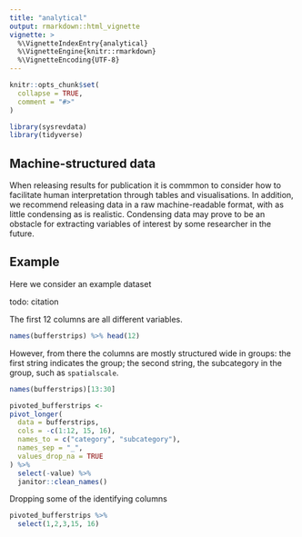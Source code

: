 ```yaml
---
title: "analytical"
output: rmarkdown::html_vignette
vignette: >
  %\VignetteIndexEntry{analytical}
  %\VignetteEngine{knitr::rmarkdown}
  %\VignetteEncoding{UTF-8}
---
```


```r
knitr::opts_chunk$set(
  collapse = TRUE,
  comment = "#>"
)
```

```r
library(sysrevdata)
library(tidyverse)
```

## Machine-structured data

When releasing results for publication it is commmon to consider how to facilitate human interpretation through tables and visualisations. In addition, we recommend releasing data in a raw machine-readable format, with as little condensing as is realistic. Condensing data may prove to be an obstacle for extracting variables of interest by some researcher in the future.  

## Example

Here we consider an example dataset 

todo: citation

The first 12 columns are all different variables. 
```r
names(bufferstrips) %>% head(12)

```

However, from there the columns are mostly structured wide in groups: the first string indicates the group; the second string, the subcategory in the group, such as `spatialscale`.

```r
names(bufferstrips)[13:30]

```


```r

pivoted_bufferstrips <-
pivot_longer(
  data = bufferstrips,
  cols = -c(1:12, 15, 16),
  names_to = c("category", "subcategory"),
  names_sep = "_",
  values_drop_na = TRUE
) %>% 
  select(-value) %>% 
  janitor::clean_names()

```

Dropping some of the identifying columns

```r
pivoted_bufferstrips %>% 
  select(1,2,3,15, 16)

```

